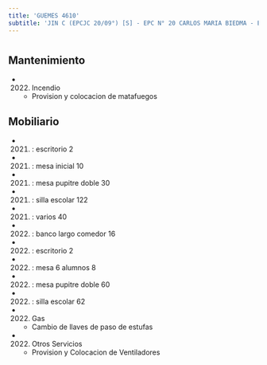 ```yaml
---
title: 'GUEMES 4610'
subtitle: 'JIN C (EPCJC 20/09°) [S] - EPC N° 20 CARLOS MARIA BIEDMA - ESEA EN DANZA RAMICONE CURSO VOCACIONAL DE FOLKLORE N° 09'
---
```


#


## Mantenimiento

*  (2022) Incendio 
    + Provision y colocacion de matafuegos


## Mobiliario

*  (2021) : escritorio 2 

*  (2021) : mesa inicial 10 

*  (2021) : mesa pupitre doble 30 

*  (2021) : silla escolar 122 

*  (2021) : varios 40 

*  (2022) : banco largo comedor 16 

*  (2022) : escritorio 2 

*  (2022) : mesa 6 alumnos 8 

*  (2022) : mesa pupitre doble 60 

*  (2022) : silla escolar 62 




*  (2022) Gas 
    + Cambio de llaves de paso de estufas

*  (2022) Otros Servicios 
    + Provision y Colocacion de Ventiladores



